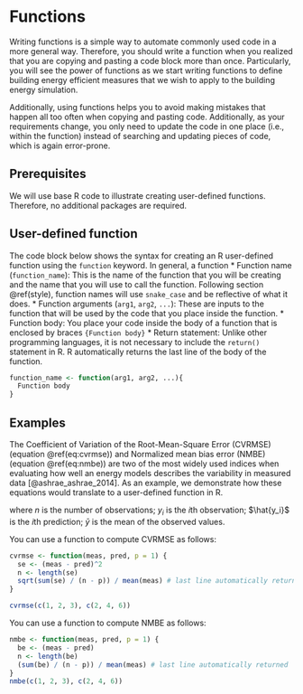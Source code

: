 # Functions

Writing functions is a simple way to automate commonly used code in a more general way. Therefore, you should write a function when you realized that you are copying and pasting a code block more than once. Particularly, you will see the power of functions as we start writing functions to define building energy efficient measures that we wish to apply to the building energy simulation. 

Additionally, using functions helps you to avoid making mistakes that happen all too often when copying and pasting code. Additionally, as your requirements change, you only need to update the code in one place (i.e., within the function) instead of searching and updating pieces of code, which is again error-prone. 

## Prerequisites 

We will use base R code to illustrate creating user-defined functions. Therefore, no additional packages are required. 


## User-defined function

The code block below shows the syntax for creating an R user-defined function using the `function` keyword. In general, a function 
* Function name (`function_name`): This is the name of the function that you will be creating and the name that you will use to call the function. Following section \@ref(style), function names will use `snake_case` and be reflective of what it does. 
* Function arguments (`arg1`, `arg2`, `...`): These are inputs to the function that will be used by the code that you place inside the function.
* Function body: You place your code inside the body of a function that is enclosed by braces `{Function body}`
* Return statement: Unlike other programming languages, it is not necessary to include the `return()` statement in R. R automatically returns the last line of the body of the function.  

```r
function_name <- function(arg1, arg2, ...){
  Function body
}
```


## Examples
 
The Coefficient of Variation of the Root-Mean-Square Error (CVRMSE) (equation \@ref(eq:cvrmse)) and Normalized mean bias error (NMBE) (equation \@ref(eq:nmbe)) are two of the most widely used indices when evaluating how well an energy models describes the variability in measured data [@ashrae_ashrae_2014]. As an example, we demonstrate how these equations would translate to a user-defined function in R. 

\begin{equation} 
  \sqrt{\frac{\sum_{i=1}^{n} \left(y_i - \hat{y}_i\right)}{(n-p)}} \Big/ \bar{y}
  (\#eq:cvrmse)
\end{equation}

\begin{equation} 
  \frac{\sum_{i=1}^{n} \left(y_i - \hat{y}_i\right)}{(n-p)\times\bar{y}}
  (\#eq:nmbe)
\end{equation}

where $n$ is the number of observations; $y_i$ is the $i$th observation; $\hat{y_i}$ is the $i$th prediction; $\bar{y}$ is the mean of the observed values. 

You can use a function to compute CVRMSE as follows:

```r
cvrmse <- function(meas, pred, p = 1) {
  se <- (meas - pred)^2
  n <- length(se)
  sqrt(sum(se) / (n - p)) / mean(meas) # last line automatically returned
}

cvrmse(c(1, 2, 3), c(2, 4, 6))
```


You can use a function to compute NMBE as follows:

```r
nmbe <- function(meas, pred, p = 1) {
  be <- (meas - pred)
  n <- length(be)
  (sum(be) / (n - p)) / mean(meas) # last line automatically returned
}
nmbe(c(1, 2, 3), c(2, 4, 6))
```

